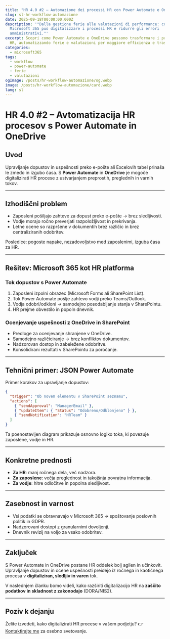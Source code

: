 ```yaml
---
title: "HR 4.0 #2 – Automazione dei processi HR con Power Automate e OneDrive"
slug: sl-hr-workflow-automazione
date: 2025-09-18T00:00:00.000Z
description: '"Dalla gestione ferie alle valutazioni di performance: come
  Microsoft 365 può digitalizzare i processi HR e ridurre gli errori
  amministrativi."'
excerpt: Scopri come Power Automate e OneDrive possono trasformare i processi
  HR, automatizzando ferie e valutazioni per maggiore efficienza e trasparenza.
categories:
  - microsoft365
tags:
  - workflow
  - power-automate
  - ferie
  - valutazioni
ogImage: /posts/hr-workflow-automazione/og.webp
image: /posts/hr-workflow-automazione/card.webp
lang: sl
---
```


# HR 4.0 #2 – Avtomatizacija HR procesov s Power Automate in OneDrive

## Uvod

Upravljanje dopustov in uspešnosti preko e-pošte ali Excelovih tabel prinaša le zmedo in izgubo časa. S **Power Automate** in **OneDrive** je mogoče digitalizirati HR procese z ustvarjanjem preprostih, preglednih in varnih tokov.

---

## Izhodiščni problem

* Zaposleni pošiljajo zahteve za dopust preko e-pošte → brez sledljivosti.
* Vodje morajo ročno preverjati razpoložljivost in prekrivanja.
* Letne ocene so razpršene v dokumentih brez različic in brez centraliziranih odobritev.

Posledice: pogoste napake, nezadovoljstvo med zaposlenimi, izguba časa za HR.

---

## Rešitev: Microsoft 365 kot HR platforma

### Tok dopustov s Power Automate

1. Zaposleni izpolni obrazec (Microsoft Forms ali SharePoint List).
2. Tok Power Automate pošlje zahtevo vodji preko Teams/Outlook.
3. Vodja odobri/odkloni → samodejno posodabljanje stanja v SharePointu.
4. HR prejme obvestilo in popoln dnevnik.

### Ocenjevanje uspešnosti z OneDrive in SharePoint

* Predloge za ocenjevanje shranjene v OneDrive.
* Samodejno različiciranje → brez konfliktov dokumentov.
* Nadzorovan dostop in zabeležene odobritve.
* Konsolidirani rezultati v SharePointu za poročanje.

---

## Tehnični primer: JSON Power Automate

Primer korakov za upravljanje dopustov:

```json
{
  "trigger": "Ob novem elementu v SharePoint seznamu",
  "actions": [
    { "sendApproval": "ManagerEmail" },
    { "updateItem": { "Status": "Odobreno/Odklonjeno" } },
    { "sendNotification": "HRTeam" }
  ]
}
```

Ta poenostavljen diagram prikazuje osnovno logiko toka, ki povezuje zaposlene, vodje in HR.

---

## Konkretne prednosti

* **Za HR**: manj ročnega dela, več nadzora.
* **Za zaposlene**: večja preglednost in takojšnja povratna informacija.
* **Za vodje**: hitre odločitve in popolna sledljivost.

---

## Zasebnost in varnost

* Vsi podatki se obravnavajo v Microsoft 365 → spoštovanje poslovnih politik in GDPR.
* Nadzorovani dostopi z granularnimi dovoljenji.
* Dnevnik revizij na voljo za vsako odobritev.

---

## Zaključek

S Power Automate in OneDrive postane HR oddelek bolj agilen in učinkovit.
Upravljanje dopustov in ocene uspešnosti preidejo iz ročnega in kaotičnega procesa v **digitaliziran, sledljiv in varen** tok.

V naslednjem članku bomo videli, kako razširiti digitalizacijo HR na **zaščito podatkov in skladnost z zakonodajo** (DORA/NIS2).

---

## Poziv k dejanju

Želite izvedeti, kako digitalizirati HR procese v vašem podjetju?
👉 [Kontaktirajte me](/contact) za osebno svetovanje.
